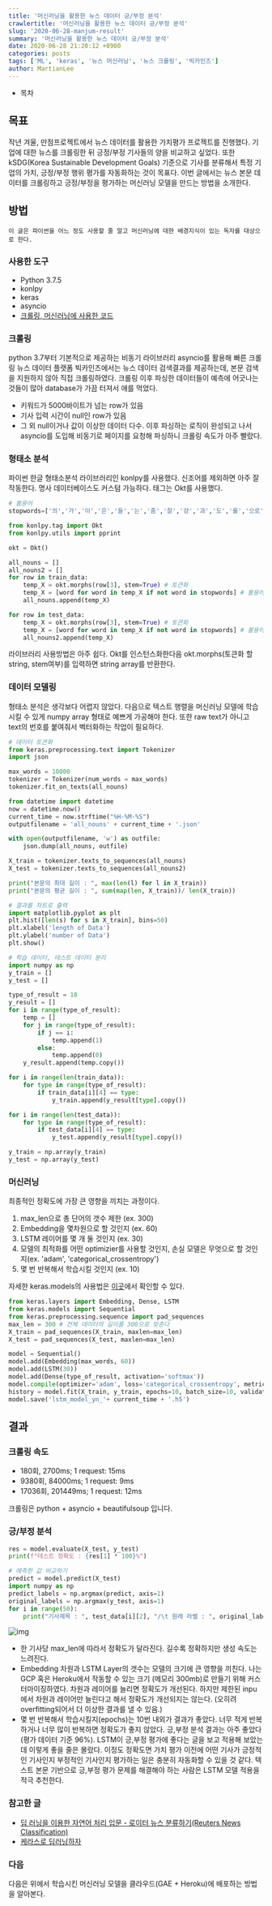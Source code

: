 ```yaml
---
title: '머신러닝을 활용한 뉴스 데이터 긍/부정 분석'
crawlertitle: '머신러닝을 활용한 뉴스 데이터 긍/부정 분석'
slug: '2020-06-28-manjum-result'
summary: '머신러닝을 활용한 뉴스 데이터 긍/부정 분석'
date: 2020-06-28 21:20:12 +0900
categories: posts
tags: ['ML', 'keras', '뉴스 머신러닝', '뉴스 크롤링', '빅카인즈']
author: MartianLee
---
```


- 목차

## 목표

작년 겨울, 만점프로젝트에서 뉴스 데이터를 활용한 가치평가 프로젝트를 진행했다. 기업에 대한 뉴스를 크롤링한 뒤 긍정/부정 기사들의 양을 비교하고 싶었다. 또한 kSDG(Korea Sustainable Development Goals) 기준으로 기사를 분류해서 특정 기업의 가치, 긍정/부정 행위 평가를 자동화하는 것이 목표다. 이번 글에서는 뉴스 본문 데이터를 크롤링하고 긍정/부정을 평가하는 머신러닝 모델을 만드는 방법을 소개한다.

## 방법

```
이 글은 파이썬을 어느 정도 사용할 줄 알고 머신러닝에 대한 배경지식이 있는 독자를 대상으로 한다.
```

### 사용한 도구

- Python 3.7.5
- konlpy
- keras
- asyncio
- [크롤링, 머신러닝에 사용한 코드](https://github.com/MartianLee/manjum)

### 크롤링

python 3.7부터 기본적으로 제공하는 비동기 라이브러리 asyncio를 활용해 빠른 크롤링
뉴스 데이터 플랫폼 빅카인즈에서는 뉴스 데이터 검색결과를 제공하는데, 본문 검색을 지원하지 않아 직접 크롤링하였다. 크롤링 이후 파싱한 데이터들이 예측에 어긋나는 것들이 많아 database가 가끔 터져서 애를 먹었다.

- 키워드가 5000바이트가 넘는 row가 있음
- 기사 입력 시간이 null인 row가 있음
- 그 외 null이거나 값이 이상한 데이터 다수.
  이후 파싱하는 로직이 완성되고 나서 asyncio를 도입해 비동기로 페이지를 요청해 파싱하니 크롤링 속도가 아주 빨랐다.

### 형태소 분석

파이썬 한글 형태소분석 라이브러리인 konlpy를 사용했다. 신조어를 제외하면 아주 잘 작동한다. 명사 데이터베이스도 커스텀 가능하다. 태그는 Okt를 사용했다.

```python
# 불용어
stopwords=['의','가','이','은','들','는','좀','잘','걍','과','도','를','으로','자','에','와','한','하다', 'br', '/><', '/>', '.<']

from konlpy.tag import Okt
from konlpy.utils import pprint

okt = Okt()

all_nouns = []
all_nouns2 = []
for row in train_data:
    temp_X = okt.morphs(row[3], stem=True) # 토큰화
    temp_X = [word for word in temp_X if not word in stopwords] # 불용어 제거
    all_nouns.append(temp_X)

for row in test_data:
    temp_X = okt.morphs(row[3], stem=True) # 토큰화
    temp_X = [word for word in temp_X if not word in stopwords] # 불용어 제거
    all_nouns2.append(temp_X)
```

라이브러리 사용방법은 아주 쉽다. Okt를 인스턴스화한다음 okt.morphs(토큰화 할 string, stem여부)를 입력하면 string array를 반환한다.

### 데이터 모델링

형태소 분석은 생각보다 어렵지 않았다. 다음으로 텍스트 행렬을 머신러닝 모델에 학습시킬 수 있게 numpy array 형태로 예쁘게 가공해야 한다. 또한 raw text가 아니고 text의 번호를 붙여줘서 벡터화하는 작업이 필요하다.

```python
# 데이터 토큰화
from keras.preprocessing.text import Tokenizer
import json

max_words = 10000
tokenizer = Tokenizer(num_words = max_words)
tokenizer.fit_on_texts(all_nouns)

from datetime import datetime
now = datetime.now()
current_time = now.strftime("%H-%M-%S")
outputfilename = 'all_nouns' + current_time + '.json'

with open(outputfilename, 'w') as outfile:
    json.dump(all_nouns, outfile)

X_train = tokenizer.texts_to_sequences(all_nouns)
X_test = tokenizer.texts_to_sequences(all_nouns2)

print("본문의 최대 길이 : ", max(len(l) for l in X_train))
print("본문의 평균 길이 : ", sum(map(len, X_train))/ len(X_train))

# 결과를 차트로 출력
import matplotlib.pyplot as plt
plt.hist([len(s) for s in X_train], bins=50)
plt.xlabel('length of Data')
plt.ylabel('number of Data')
plt.show()

# 학습 데이터, 테스트 데이터 분리
import numpy as np
y_train = []
y_test = []

type_of_result = 18
y_result = []
for i in range(type_of_result):
    temp = []
    for j in range(type_of_result):
        if j == i:
            temp.append(1)
        else:
            temp.append(0)
    y_result.append(temp.copy())

for i in range(len(train_data)):
    for type in range(type_of_result):
        if train_data[i][4] == type:
            y_train.append(y_result[type].copy())

for i in range(len(test_data)):
    for type in range(type_of_result):
        if test_data[i][4] == type:
            y_test.append(y_result[type].copy())

y_train = np.array(y_train)
y_test = np.array(y_test)
```

### 머신러닝

최종적인 정확도에 가장 큰 영향을 끼치는 과정이다.

1. max_len으로 총 단어의 갯수 제한 (ex. 300)
2. Embedding을 몇차원으로 할 것인지 (ex. 60)
3. LSTM 레이어를 몇 개 둘 것인지 (ex. 30)
4. 모델의 최적화를 어떤 optimizier를 사용할 것인지, 손실 모델은 무엇으로 할 것인지(ex. 'adam', 'categorical_crossentropy')
5. 몇 번 반복해서 학습시킬 것인지 (ex. 10)

자세한 keras.models의 사용법은 [이곳](https://keras.io/api/)에서 확인할 수 있다.

```python
from keras.layers import Embedding, Dense, LSTM
from keras.models import Sequential
from keras.preprocessing.sequence import pad_sequences
max_len = 300 # 전체 데이터의 길이를 300으로 맞춘다
X_train = pad_sequences(X_train, maxlen=max_len)
X_test = pad_sequences(X_test, maxlen=max_len)

model = Sequential()
model.add(Embedding(max_words, 60))
model.add(LSTM(30))
model.add(Dense(type_of_result, activation='softmax'))
model.compile(optimizer='adam', loss='categorical_crossentropy', metrics=['accuracy'])
history = model.fit(X_train, y_train, epochs=10, batch_size=10, validation_split=0.1)
model.save('lstm_model_yn_'+ current_time + '.h5')
```

## 결과

### 크롤링 속도

- 180회, 2700ms; 1 request: 15ms
- 9380회, 84000ms; 1 request: 9ms
- 17036회, 201449ms; 1 request: 12ms

크롤링은 python + asyncio + beautifulsoup 입니다.

### 긍/부정 분석

```python
res = model.evaluate(X_test, y_test)
print(f"테스트 정확도 : {res[1] * 100}%")

# 예측한 값 비교하기
predict = model.predict(X_test)
import numpy as np
predict_labels = np.argmax(predict, axis=1)
original_labels = np.argmax(y_test, axis=1)
for i in range(50):
    print("기사제목 : ", test_data[i][2], "/\t 원래 라벨 : ", original_labels[i], "/\t예측한 라벨 : ", predict_labels[i])
```

![img](/static/post-images/200629_manjum-ml/pn.png)

- 한 기사당 max_len에 따라서 정확도가 달라진다. 길수록 정확하지만 생성 속도는 느려진다.
- Embedding 차원과 LSTM Layer의 갯수는 모델의 크기에 큰 영향을 끼친다. 나는 GCP 혹은 Heroku에서 작동할 수 있는 크기 (메모리 300mb)로 만들기 위해 커스터마이징하였다. 차원과 레이어를 늘리면 정확도가 개선된다. 하지만 제한된 inpu에서 차원과 레이어만 늘린다고 해서 정확도가 개선되지는 않는다. (오히려 overfitting되어서 더 이상한 결과를 낼 수 있음.)
- 몇 번 반복해서 학습시킬지(epochs)는 10번 내외가 결과가 좋았다. 너무 적게 반복하거나 너무 많이 반복하면 정확도가 좋지 않았다.
  긍,부정 분석 결과는 아주 좋았다(평가 데이터 기준 96%). LSTM이 긍,부정 평가에 좋다는 글을 보고 적용해 보았는데 이렇게 좋을 줄은 몰랐다. 이정도 정확도면 가치 평가 이전에 어떤 기사가 긍정적인 기사인지 부정적인 기사인지 평가하는 일은 충분히 자동화할 수 있을 것 같다. 텍스트 본문 기반으로 긍,부정 평가 문제를 해결해야 하는 사람은 LSTM 모델 적용을 적극 추천한다.

### 참고한 글

- [딥 러닝을 이용한 자연어 처리 입문 - 로이터 뉴스 분류하기(Reuters News Classification)](https://wikidocs.net/22933)
- [케라스로 딥러닝하자](https://lsjsj92.tistory.com/409)

### 다음

다음은 위에서 학습시킨 머신러닝 모델을 클라우드(GAE + Heroku)에 배포하는 방법을 알아본다.
